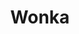 ---
sortOrder: 1
title: Wonka
description: Based on the extraordinary character at the center of Charlie and the Chocolate Factory, Roald Dahl’s most iconic children’s book, “Wonka” tells the wondrous story of how the world’s greatest inventor, magician and chocolate-maker became the beloved Willy Wonka we know today.
rating: PG
genre:
  - Fantasy
  - Children
  - Family
length: 1h 35m
cast:
  - Chris Pine
  - Ariana DeBose
  - Alan Tudyk
  - Chris Pine
  - Ariana DeBose
  - Alan Tudyk
showtimes:
  - Jan 19th
  - Jan 20th
  - Jan 21th - 2pm Matinee
poster: ./images/wonka.jpeg
trailer: https://www.youtube.com/watch?v=otNh9bTjXWg
socialImage: ./images/wonka.jpeg
---